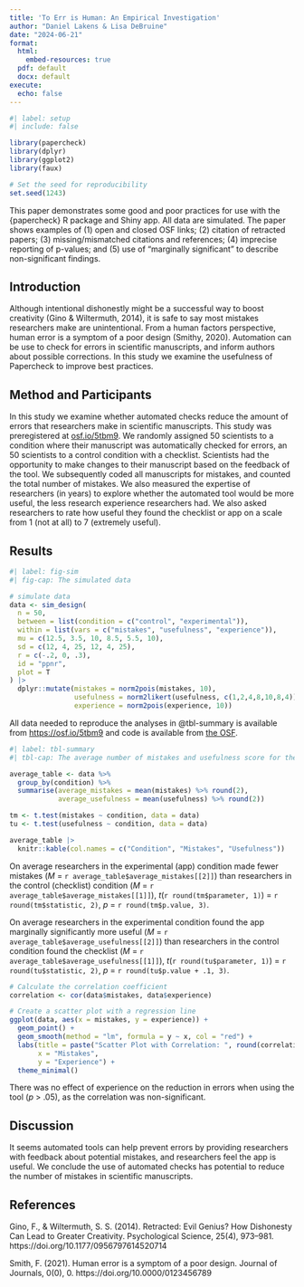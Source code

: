```yaml
---
title: 'To Err is Human: An Empirical Investigation'
author: "Daniel Lakens & Lisa DeBruine"
date: "2024-06-21"
format: 
  html: 
    embed-resources: true
  pdf: default
  docx: default
execute: 
  echo: false
---
```


```r
#| label: setup
#| include: false

library(papercheck)
library(dplyr)
library(ggplot2)
library(faux)

# Set the seed for reproducibility
set.seed(1243)
```

This paper demonstrates some good and poor practices for use with the {papercheck} R package and Shiny app. All data are simulated. The paper shows examples of (1) open and closed OSF links; (2) citation of retracted papers; (3) missing/mismatched citations and references; (4) imprecise reporting of p-values; and (5) use of "marginally significant" to describe non-significant findings.

## Introduction

Although intentional dishonestly might be a successful way to boost creativity (Gino & Wiltermuth, 2014), it is safe to say most mistakes researchers make are unintentional. From a human factors perspective, human error is a symptom of a poor design (Smithy, 2020). Automation can be use to check for errors in scientific manuscripts, and inform authors about possible corrections. In this study we examine the usefulness of Papercheck to improve best practices.

## Method and Participants

In this study we examine whether automated checks reduce the amount of errors that researchers make in scientific manuscripts. This study was preregistered at [osf.io/5tbm9](https://osf.io/5tbm9). We randomly assigned 50 scientists to a condition where their manuscript was automatically checked for errors, an 50 scientists to a control condition with a checklist. Scientists had the opportunity to make changes to their manuscript based on the feedback of the tool. We subsequently coded all manuscripts for mistakes, and counted the total number of mistakes. We also measured the expertise of researchers (in years) to explore whether the automated tool would be more useful, the less research experience researchers had. We also asked researchers to rate how useful they found the checklist or app on a scale from 1 (not at all) to 7 (extremely useful).

## Results

```r
#| label: fig-sim
#| fig-cap: The simulated data

# simulate data
data <- sim_design(
  n = 50,
  between = list(condition = c("control", "experimental")),
  within = list(vars = c("mistakes", "usefulness", "experience")),
  mu = c(12.5, 3.5, 10, 8.5, 5.5, 10),
  sd = c(12, 4, 25, 12, 4, 25),
  r = c(-.2, 0, .3),
  id = "ppnr",
  plot = T
) |>
  dplyr::mutate(mistakes = norm2pois(mistakes, 10),
                usefulness = norm2likert(usefulness, c(1,2,4,8,10,8,4)),
                experience = norm2pois(experience, 10))
```

All data needed to reproduce the analyses in @tbl-summary is available from <https://osf.io/5tbm9> and code is available from [the OSF](https://osf.io/629bx). 

```r
#| label: tbl-summary
#| tbl-cap: The average number of mistakes and usefulness score for the control and experimental conditions.

average_table <- data %>%
  group_by(condition) %>%
  summarise(average_mistakes = mean(mistakes) %>% round(2),
            average_usefulness = mean(usefulness) %>% round(2))

tm <- t.test(mistakes ~ condition, data = data)
tu <- t.test(usefulness ~ condition, data = data)

average_table |>
  knitr::kable(col.names = c("Condition", "Mistakes", "Usefulness"))
```

On average researchers in the experimental (app) condition made fewer mistakes (*M* = `r average_table$average_mistakes[[2]]`) than researchers in the control (checklist) condition (*M* = `r average_table$average_mistakes[[1]]`), *t*(`r round(tm$parameter, 1)`) = `r round(tm$statistic, 2)`, *p* = `r round(tm$p.value, 3)`. 

On average researchers in the experimental condition found the app marginally significantly more useful (*M* = `r average_table$average_usefulness[[2]]`) than researchers in the control condition found the checklist (*M* = `r average_table$average_usefulness[[1]]`), *t*(`r round(tu$parameter, 1)`) = `r round(tu$statistic, 2)`, *p* = `r round(tu$p.value + .1, 3)`. 


```r
# Calculate the correlation coefficient
correlation <- cor(data$mistakes, data$experience)

# Create a scatter plot with a regression line
ggplot(data, aes(x = mistakes, y = experience)) +
  geom_point() +
  geom_smooth(method = "lm", formula = y ~ x, col = "red") +
  labs(title = paste("Scatter Plot with Correlation: ", round(correlation, 2)),
       x = "Mistakes",
       y = "Experience") +
  theme_minimal()
```

There was no effect of experience on the reduction in errors when using the tool (*p* > .05), as the correlation was non-significant. 




## Discussion

It seems automated tools can help prevent errors by providing researchers with feedback about potential mistakes, and researchers feel the app is useful. We conclude the use of automated checks has potential to reduce the number of mistakes in scientific manuscripts. 

## References

Gino, F., & Wiltermuth, S. S. (2014). Retracted: Evil Genius? How Dishonesty Can Lead to Greater Creativity. Psychological Science, 25(4), 973–981. https://doi.org/10.1177/0956797614520714

Smith, F. (2021). Human error is a symptom of a poor design. Journal of Journals, 0(0), 0. https://doi.org/10.0000/0123456789

